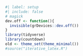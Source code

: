 ```r
#| label: setup
#| include: false
# magick
dev.off <- function(){
  invisible(grDevices::dev.off())
}
library(tidyverse)
library(countdown)
old <- theme_set(theme_minimal())
#source("iterative_latex.R")
```